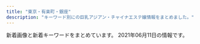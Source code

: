 ```yaml
---
title: "東京・有楽町・銀座"
description: "キーワード別にの巨乳アジアン・チャイナエステ嬢情報をまとめました。"
---
```


新着画像と新着キーワードをまとめています。
2021年06月11日の情報です。

<DmmAffiliateIns />
<KeywordTable
  shops={
    [
    {
        "img_links": [],
        "keywords": {},
        "name": "\u6975\u4e0a\u30e1\u30f3\u30ba\u30a2\u30ed\u30de\u65e5\u672c\u6a4b",
        "url": "https://aroma.tyo.cm/",
        "station": "\u8305\u5834\u753a\u99c510\u756a\u51fa\u53e3"
    },
    {
        "name": "Melody Spa -\u30e1\u30ed\u30c7\u30a3 \u30b9\u30d1-",
        "img_links": [
            "https://melodyspa.tokyo/images/st/you2.jpg",
            "https://melodyspa.tokyo/images/topimage/topimage.jpg",
            "https://melodyspa.tokyo/images/share/pagetop.png",
            "https://melodyspa.tokyo/images/st/risa.jpg",
            "https://melodyspa.tokyo/images/st/yuna1.jpg",
            "https://melodyspa.tokyo/images/st/yuna.jpg",
            "https://melodyspa.tokyo/images/st/you3.jpg",
            "https://melodyspa.tokyo/images/st/miho.jpg",
            "https://melodyspa.tokyo/images/st/rara2.jpg",
            "https://melodyspa.tokyo/images/st/mina.jpg",
            "https://melodyspa.tokyo/images/st/st_.jpg",
            "https://melodyspa.tokyo/images/st/you.jpg",
            "https://melodyspa.tokyo/images/st/mina2.jpg",
            "https://melodyspa.tokyo/images/st/ringo.jpg",
            "https://melodyspa.tokyo/images/st/yuri.jpg",
            "https://melodyspa.tokyo/images/st/yuna2.jpg"
        ],
        "station": "JR\u65b0\u65e5\u672c\u6a4b\u99c56\u756a\u51fa\u53e3",
        "keywords": {
            "86": 4,
            "F": 2,
            "C": 34
        },
        "url": "https://melodyspa.tokyo/"
    },
    {
        "keywords": {},
        "url": "http://www.kayabatyo-massage.work/",
        "img_links": [
            "http://www.kayabatyo-massage.work/images/mainvisual_01.jpg",
            "http://www.kayabatyo-massage.work/images/recruit/point_09.png",
            "http://www.kayabatyo-massage.work/images/recruit/point_03.png",
            "http://www.kayabatyo-massage.work/images/no_image.jpg",
            "http://www.kayabatyo-massage.work/staff/hinata.jpg",
            "http://www.kayabatyo-massage.work/images/recruit/nagare_03.jpg",
            "http://www.kayabatyo-massage.work/images/recruit/point_05.png",
            "http://www.kayabatyo-massage.work/images/trigger.jpg",
            "http://www.kayabatyo-massage.work/images/sw_home.png",
            "http://www.kayabatyo-massage.work/images/head_therapist.jpg",
            "http://www.kayabatyo-massage.work/images/recruit/nagare_06.png",
            "http://www.kayabatyo-massage.work/images/recruit/sp_mainvisual.jpg",
            "http://www.kayabatyo-massage.work/images/recruit/req_03.jpg",
            "http://www.kayabatyo-massage.work/images/recruit/nagare_02.jpg",
            "http://www.kayabatyo-massage.work/staff/kaoru.jpg",
            "http://www.kayabatyo-massage.work/images/icon_new.png",
            "http://www.kayabatyo-massage.work/images/icon_ranking_03.png",
            "http://www.kayabatyo-massage.work/images/recruit/nagare_01.jpg",
            "http://www.kayabatyo-massage.work/images/recruit/point_04.png",
            "http://www.kayabatyo-massage.work/images/recruit/nagare_05.png",
            "http://www.kayabatyo-massage.work/images/recruit/point_06.png",
            "http://www.kayabatyo-massage.work/images/recruit/nagare_07.png",
            "http://www.kayabatyo-massage.work/staff/nanami.jpg",
            "http://www.kayabatyo-massage.work/images/recruit/point_07.png",
            "http://www.kayabatyo-massage.work/images/head_interior.jpg",
            "http://www.kayabatyo-massage.work/images/sw_tel.png",
            "http://www.kayabatyo-massage.work/images/icon_ranking_02.png",
            "http://www.kayabatyo-massage.work/images/mainvisual_02_s.jpg",
            "http://www.kayabatyo-massage.work/images/icon_ranking_01.png",
            "http://www.kayabatyo-massage.work/images/recruit/point_08.png",
            "http://www.kayabatyo-massage.work/images/mainvisual_02.jpg",
            "http://www.kayabatyo-massage.work/images/mainvisual_01_s.jpg",
            "http://www.kayabatyo-massage.work/images/recruit/message_03.png"
        ],
        "name": "Angela",
        "station": "\u8305\u5834\u753a\u99c511\u756a\u51fa\u53e3"
    },
    {
        "name": "Sweet",
        "station": "\u8305\u5834\u753a\u99c53\u756a\u51fa\u53e3",
        "img_links": [
            "http://sweet-massage.work/img/st005.jpg",
            "http://sweet-massage.work/img/st8.jpg",
            "http://sweet-massage.work/sp/img/info.jpg",
            "http://sweet-massage.work/img/st03.jpg",
            "http://sweet-massage.work/img/st08.jpg",
            "http://sweet-massage.work/sp/img/st2.jpg",
            "http://sweet-massage.work/sp/img/st02.jpg",
            "http://sweet-massage.work/img/sta8.jpg",
            "http://sweet-massage.work/sp/img/st3.jpg",
            "http://sweet-massage.work/sp/img/time.jpg",
            "http://sweet-massage.work/sp/img/t-r.jpg",
            "http://sweet-massage.work/img/st5.jpg",
            "http://sweet-massage.work/img/st02.jpg",
            "http://sweet-massage.work/img/s3.jpg",
            "http://sweet-massage.work/sp/img/tit.jpg",
            "http://sweet-massage.work/sp/img/t-s.jpg",
            "http://sweet-massage.work/sp/img/st4.jpg",
            "http://sweet-massage.work/sp/img/botton.jpg",
            "http://sweet-massage.work/sp/img/st005.jpg",
            "http://sweet-massage.work/img/sta1.jpg",
            "http://sweet-massage.work/sp/img/st05.jpg",
            "http://sweet-massage.work/sp/img/s8.jpg",
            "http://sweet-massage.work/img/st4.jpg",
            "http://sweet-massage.work/img/s5.jpg",
            "http://sweet-massage.work/sp/img/t-a.jpg",
            "http://sweet-massage.work/img/mobile-1.png",
            "http://sweet-massage.work/img/m1.png",
            "http://sweet-massage.work/sp/img/t-o.jpg",
            "http://sweet-massage.work/img/st2.jpg",
            "http://sweet-massage.work/sp/img/tel.jpg",
            "http://sweet-massage.work/sp/img/s4.jpg",
            "http://sweet-massage.work/img/st1.jpg",
            "http://sweet-massage.work/sp/img/st1.jpg",
            "http://sweet-massage.work/sp/img/st5.jpg",
            "http://sweet-massage.work/img/s1.jpg",
            "http://sweet-massage.work/img/s2.jpg",
            "http://sweet-massage.work/img/s4.jpg",
            "http://sweet-massage.work/img/st04.jpg",
            "http://sweet-massage.work/img/sta5.jpg",
            "http://sweet-massage.work/sp/img/st08.jpg",
            "http://sweet-massage.work/sp/img/pc.jpg",
            "http://sweet-massage.work/sp/img/t-t.jpg",
            "http://sweet-massage.work/img/sta2.jpg",
            "http://sweet-massage.work/sp/img/s3.jpg",
            "http://sweet-massage.work/img/st3.jpg",
            "http://sweet-massage.work/sp/img/st04.jpg",
            "http://sweet-massage.work/sp/img/add.jpg",
            "http://sweet-massage.work/sp/img/add2.jpg",
            "http://sweet-massage.work/img/sta4.jpg",
            "http://sweet-massage.work/sp/img/st03.jpg",
            "http://sweet-massage.work/img/st01.jpg",
            "http://sweet-massage.work/sp/img/sys.jpg",
            "http://sweet-massage.work/sp/img/pic.jpg",
            "http://sweet-massage.work/img/s8.jpg",
            "http://sweet-massage.work/img/sta3.jpg",
            "http://sweet-massage.work/img/st05.jpg",
            "http://sweet-massage.work/sp/img/st01.jpg",
            "http://sweet-massage.work/img/foot-body.jpg",
            "http://sweet-massage.work/sp/img/s5.jpg",
            "http://sweet-massage.work/sp/img/st8.jpg"
        ],
        "keywords": {
            "E": 6,
            "88": 3,
            "89": 3,
            "C": 6,
            "85": 6,
            "86": 6,
            "D": 6
        },
        "url": "http://sweet-massage.work/"
    },
    {
        "keywords": {
            "88": 6,
            "85": 10,
            "D": 6,
            "86": 4,
            "C": 14
        },
        "url": "http://yurarika.work/",
        "img_links": [
            "http://yurarika.work/staff/aya2.jpg",
            "http://yurarika.work/staff/rara2.jpg",
            "http://yurarika.work/staff/mirai.jpg",
            "http://yurarika.work/staff/rara1.jpg",
            "http://yurarika.work/img/all/loader.png",
            "http://yurarika.work/staff/aya1.jpg",
            "http://yurarika.work/staff/mirai2.jpg",
            "http://yurarika.work/staff/mika.jpg",
            "http://yurarika.work/staff/mika1.jpg",
            "http://yurarika.work/staff/rara.jpg",
            "http://yurarika.work/staff/aya.jpg",
            "http://yurarika.work/staff/mika2.jpg",
            "http://yurarika.work/staff/mirai1.jpg"
        ],
        "station": "\u6c34\u5929\u5bae\u524d\u99c58\u756a\u51fa\u53e3",
        "name": "\u3086\u3089\u308a\u9999"
    },
    {
        "keywords": {
            "83": 6,
            "E": 6,
            "87": 6,
            "D": 24,
            "85": 12,
            "86": 6
        },
        "name": "Angel Love",
        "station": "\u9280\u5ea7\u99c5A5\u51fa\u53e3",
        "url": "https://angel-love.tyo.cm/",
        "img_links": [
            "https://angel-love.tyo.cm/images/s_staff.png",
            "https://angel-love.tyo.cm/images/room1.jpg",
            "https://angel-love.tyo.cm/images/mobile.jpg",
            "https://angel-love.tyo.cm/images/s_news.jpg",
            "https://angel-love.tyo.cm/images/info.jpg",
            "https://angel-love.tyo.cm/images/s3.jpg",
            "https://angel-love.tyo.cm/photos/sites/27/2021/06/2021060206415165.jpg",
            "https://angel-love.tyo.cm/photos/sites/27/2021/06/2021060206414854.jpg",
            "https://angel-love.tyo.cm/images/room3.jpg",
            "https://angel-love.tyo.cm/images/s1.jpg",
            "https://angel-love.tyo.cm/images/top.jpg",
            "https://angel-love.tyo.cm/photos/sites/27/2021/06/2021060206414997.jpg",
            "https://angel-love.tyo.cm/images/news_bj1.jpg",
            "https://angel-love.tyo.cm/images/room4.jpg",
            "https://angel-love.tyo.cm/photos/sites/27/2021/06/2021060206415056.jpg",
            "https://angel-love.tyo.cm/images/news_bj3.jpg",
            "https://angel-love.tyo.cm/photos/sites/27/2021/06/2021060206414922.jpg",
            "https://angel-love.tyo.cm/images/room2.jpg"
        ]
    },
    {
        "url": "http://yume-sato.blue/",
        "img_links": [
            "http://yume-sato.blue/uploads//sites/18/2020/09/g4-150x150.jpg",
            "http://yume-sato.blue/uploads//sites/18/2020/09/g2-150x150.jpg",
            "http://yume-sato.blue/uploads//sites/18/2021/05/g3.jpg",
            "http://yume-sato.blue/uploads//sites/18/2020/09/g2.jpg",
            "http://yume-sato.blue/uploads//sites/18/2020/09/pick.jpg",
            "http://yume-sato.blue/uploads//sites/18/2020/12/gg-150x150.jpg",
            "http://yume-sato.blue/uploads//sites/18/2020/09/news.jpg",
            "http://yume-sato.blue/uploads//sites/18/2021/04/1.jpg",
            "http://yume-sato.blue/uploads//sites/18/2020/09/top.jpg",
            "http://yume-sato.blue/uploads//sites/18/2020/09/g1-150x150.jpg",
            "http://yume-sato.blue/uploads//sites/18/2020/09/g6-150x150.jpg",
            "http://yume-sato.blue/uploads//sites/18/2020/09/g1.jpg",
            "http://yume-sato.blue/uploads//sites/18/2020/09/g5.jpg",
            "http://yume-sato.blue/uploads//sites/18/2021/04/1-225x300.jpg",
            "http://yume-sato.blue/uploads//sites/18/2020/12/gg.jpg",
            "http://yume-sato.blue/uploads//sites/18/2020/09/s_staff.png",
            "http://yume-sato.blue/uploads//sites/18/2021/06/g3-150x150.jpg",
            "http://yume-sato.blue/uploads//sites/18/2020/09/g6.jpg",
            "http://yume-sato.blue/uploads//sites/18/2020/10/g2.jpg",
            "http://yume-sato.blue/uploads//sites/18/2020/09/mobile-1.jpg",
            "http://yume-sato.blue/uploads//sites/18/2020/09/top1-1.jpg",
            "http://yume-sato.blue/uploads//sites/18/2020/09/g5-150x150.jpg",
            "http://yume-sato.blue/uploads//sites/18/2020/09/g4.jpg",
            "http://yume-sato.blue/uploads//sites/18/2021/05/g3-150x150.jpg",
            "http://yume-sato.blue/uploads//sites/18/2021/06/g3.jpg"
        ],
        "keywords": {},
        "station": "\u4eba\u5f62\u753a\u99c5A6",
        "name": "\u5922\u306e\u90f7"
    },
    {
        "url": "http://sakura.relaxnabi.com/",
        "station": "\u8305\u5834\u753a\u99c51\u756a\u51fa\u53e3",
        "keywords": {
            "89": 4,
            "D": 5,
            "C": 3,
            "87": 2
        },
        "name": "\u685c\uff5e\u3055\u304f\u3089\uff5e",
        "img_links": [
            "http://sakura.relaxnabi.com/css/topleft02.png",
            "http://sakura.relaxnabi.com/css/topright02.jpg",
            "http://sakura.relaxnabi.com/css/nav/nav-003.png",
            "http://sakura.relaxnabi.com/css/staff/staff002.jpg",
            "http://sakura.relaxnabi.com/css/staff/staff004.jpg",
            "http://sakura.relaxnabi.com/css/cam00001.png",
            "http://sakura.relaxnabi.com/css/staff/staff001.jpg",
            "http://sakura.relaxnabi.com/css/nav/nav-002.png",
            "http://sakura.relaxnabi.com/css/nav/nav-006.png",
            "http://sakura.relaxnabi.com/css/nav/nav-005.png",
            "http://sakura.relaxnabi.com/css/staff/staff003.jpg",
            "http://sakura.relaxnabi.com/css/staff/staff005.jpg",
            "http://sakura.relaxnabi.com/css/nav/nav-004.png",
            "http://sakura.relaxnabi.com/css/tel03.png",
            "http://sakura.relaxnabi.com/css/topleft01.png",
            "http://sakura.relaxnabi.com/css/nav/nav-001.png",
            "http://sakura.relaxnabi.com/css/staff/staff18.jpg"
        ]
    },
    {
        "keywords": {},
        "url": "http://s-este.net/",
        "name": "\u30e9\u30d5\u30a3\u30fc\u30eb",
        "img_links": [],
        "station": "\u65b0\u65e5\u672c\u6a4b\u99c55\u756a\u51fa\u53e3"
    },
    {
        "keywords": {
            "C": 1,
            "87": 7,
            "88": 1,
            "85": 2,
            "90": 1,
            "D": 8,
            "E": 1
        },
        "img_links": [
            "http://www.comodo.relaxjp.info/files/002-03.jpg",
            "http://www.comodo.relaxjp.info/files/011-03.jpg",
            "http://www.comodo.relaxjp.info/files/002.jpg",
            "http://www.comodo.relaxjp.info/files/003.jpg",
            "http://www.comodo.relaxjp.info/images/bj1.jpg",
            "http://www.comodo.relaxjp.info/files/002-02.jpg",
            "http://www.comodo.relaxjp.info/images/s_link.jpg",
            "http://www.comodo.relaxjp.info/images/s_info.jpg",
            "http://www.comodo.relaxjp.info/files/010.jpg",
            "http://www.comodo.relaxjp.info/files/012.jpg",
            "http://www.comodo.relaxjp.info/files/001-03.jpg",
            "http://www.comodo.relaxjp.info/images/hua.jpg",
            "http://www.comodo.relaxjp.info/files/007-02.jpg",
            "http://www.comodo.relaxjp.info/files/010-03.jpg",
            "http://www.comodo.relaxjp.info/files/015.jpg",
            "http://www.comodo.relaxjp.info/files/013-03.jpg",
            "http://www.comodo.relaxjp.info/files/007.jpg",
            "http://www.comodo.relaxjp.info/files/011.jpg",
            "http://www.comodo.relaxjp.info/files/005-03.jpg",
            "http://www.comodo.relaxjp.info/files/003-03.jpg",
            "http://www.comodo.relaxjp.info/files/014-02.jpg",
            "http://www.comodo.relaxjp.info/files/011-02.jpg",
            "http://www.comodo.relaxjp.info/files/012-03.jpg",
            "http://www.comodo.relaxjp.info/files/013.jpg",
            "http://www.comodo.relaxjp.info/files/003-02.jpg",
            "http://www.comodo.relaxjp.info/images/bj3.jpg",
            "http://www.comodo.relaxjp.info/files/007-03.jpg",
            "http://www.comodo.relaxjp.info/files/005.jpg",
            "http://www.comodo.relaxjp.info/files/014.jpg",
            "http://www.comodo.relaxjp.info/images/s_news.jpg",
            "http://www.comodo.relaxjp.info/images/s_staff.jpg",
            "http://www.comodo.relaxjp.info/files/015-02.jpg",
            "http://www.comodo.relaxjp.info/images/top.png",
            "http://www.comodo.relaxjp.info/files/012-02.jpg",
            "http://www.comodo.relaxjp.info/files/005-02.jpg",
            "http://www.comodo.relaxjp.info/files/014-03.jpg",
            "http://www.comodo.relaxjp.info/files/013-02.jpg",
            "http://www.comodo.relaxjp.info/files/001.jpg",
            "http://www.comodo.relaxjp.info/files/001-02.jpg",
            "http://www.comodo.relaxjp.info/files/010-02.jpg",
            "http://www.comodo.relaxjp.info/files/015-03.jpg"
        ],
        "url": "http://www.comodo.relaxjp.info/",
        "station": "\u99ac\u55b0\u6a2a\u5c71\u99c5A2\u51fa\u53e3",
        "name": "COMODO -\u30b3\u30e2\u30c9-"
    },
    {
        "url": "https://est-tiara.info/",
        "station": "\u6771\u9280\u5ea7\u99c5A7\u51fa\u53e3",
        "keywords": {
            "89": 1,
            "E": 1,
            "D": 4,
            "C": 1,
            "87": 1
        },
        "img_links": [
            "https://est-tiara.info/images/gallery/r8.jpg",
            "https://est-tiara.info/staffPhoto/b20210304095623.jpg",
            "https://est-tiara.info/staffPhoto/s20210304100038.jpg",
            "https://est-tiara.info/images/gallery/r6.jpg",
            "https://est-tiara.info/staffPhoto/s20210304095845.jpg",
            "https://est-tiara.info/images/gallery/r7.jpg",
            "https://est-tiara.info/images/gallery/r3.jpg",
            "https://est-tiara.info/staffPhoto/s20210304095739.jpg",
            "https://est-tiara.info/staffPhoto/s20210304100121.jpg",
            "https://est-tiara.info/staffPhoto/b20210304100121.jpg",
            "https://est-tiara.info/staffPhoto/b20201016083614.jpg",
            "https://est-tiara.info/staffPhoto/b20201016083828.jpg",
            "https://est-tiara.info/images/returnBtn.png",
            "https://est-tiara.info/images/gallery/r5.jpg",
            "https://est-tiara.info/staffPhoto/b20210304100038.jpg",
            "https://est-tiara.info/images/gallery/r2.jpg",
            "https://est-tiara.info/images/gallery/r1.jpg",
            "https://est-tiara.info/images/gallery/r4.jpg",
            "https://est-tiara.info/staffPhoto/s20201016083614.jpg",
            "https://est-tiara.info/images/mobile.png",
            "https://est-tiara.info/staffPhoto/b20210304095739.jpg",
            "https://est-tiara.info/js/sliderLine/slide_prev.png",
            "https://est-tiara.info/js/sliderLine/slide_next.png",
            "https://est-tiara.info/staffPhoto/b20210304095845.jpg",
            "https://est-tiara.info/staffPhoto/s20210304095623.jpg",
            "https://est-tiara.info/staffPhoto/s20201016083828.jpg",
            "https://est-tiara.info/uploadfiles/Image/campaignEstTiaraInfo.jpg"
        ],
        "name": "Tiara-\u30c6\u30a4\u30a2\u30e9-"
    },
    {
        "keywords": {
            "88": 21,
            "D": 30,
            "85": 6,
            "87": 12,
            "C": 12,
            "G": 6,
            "\u80f8": 2,
            "84": 3,
            "E": 13,
            "81": 3,
            "82": 3,
            "F": 6,
            "86": 6,
            "\u30bb\u30af\u30b7\u30fc": 1,
            "89": 21
        },
        "name": "\u30eb\u30ca\u30b7\u30e3\u30a4\u30f3",
        "img_links": [
            "http://luna-shine.info/uploads/lunashine/2017/04/22221.jpg",
            "http://luna-shine.info/uploads/lunashine/2019/04/e5beaee4bfa1e59bbee78987_201903161627475.jpg",
            "http://luna-shine.info/uploads/lunashine/2014/05/naomi1-276x3583.jpg",
            "http://luna-shine.info/uploads/lunashine/2015/01/0.jpg",
            "http://luna-shine.info/uploads/lunashine/2013/01/img_0370_e589afe69cac-276x368.jpg",
            "http://luna-shine.info/uploads/lunashine/2013/01/img_0427_e589afe69cac-276x368.jpg",
            "http://luna-shine.info/uploads/lunashine/2013/01/room-7.jpg",
            "http://luna-shine.info/uploads/lunashine/2012/12/topview4.jpg",
            "http://luna-shine.info/uploads/lunashine/2013/10/e38182e38286e381bf3_e589afe69cac.jpg",
            "http://luna-shine.info/uploads/lunashine/2015/03/171f728230a16701d87b9e61ba70edf8.png",
            "http://luna-shine.info/uploads/lunashine/2012/12/topview0.jpg",
            "http://luna-shine.info/uploads/lunashine/2012/12/topview3.jpg",
            "http://luna-shine.info/uploads/lunashine/2013/11/e381afe3828be3818b-1000x1333.jpg",
            "http://luna-shine.info/uploads/lunashine/2018/05/2.jpg",
            "http://luna-shine.info/uploads/lunashine/2013/01/room-1.jpg",
            "http://luna-shine.info/uploads/lunashine/2014/04/image_e589afe69cac.png",
            "http://luna-shine.info/uploads/lunashine/2013/10/e381bfe38286e3818d-5_e589afe69cac.jpg",
            "http://luna-shine.info/uploads/lunashine/images/picup.png",
            "http://luna-shine.info/uploads/lunashine/2015/04/1111_e589afe69cac.jpg",
            "http://luna-shine.info/uploads/lunashine/2013/10/e381bfe382841_e589afe69cac.jpg",
            "http://luna-shine.info/uploads/lunashine/2019/07/qqe59bbee78987201504181707251.jpg",
            "http://luna-shine.info/uploads/lunashine/2017/03/saki1.jpg",
            "http://luna-shine.info/uploads/lunashine/2016/11/31.jpg",
            "http://luna-shine.info/uploads/lunashine/2019/04/bottom.jpg",
            "http://luna-shine.info/uploads/lunashine/2015/03/8dbe4d07b4f1258c30f14b30e60c1466.png",
            "http://luna-shine.info/uploads/lunashine/2012/12/mailmaka.jpg",
            "http://luna-shine.info/uploads/lunashine/2013/10/e381bfe3818d2_e589afe69cac.jpg",
            "http://luna-shine.info/uploads/lunashine/2019/05/e5beaee4bfa1e59bbee78987_20190517131309.jpg",
            "http://luna-shine.info/uploads/lunashine/2013/05/p1020464_e589afe69cac.jpg",
            "http://luna-shine.info/uploads/lunashine/2013/01/room-6.jpg",
            "http://luna-shine.info/uploads/lunashine/images/new_tit.jpg",
            "http://luna-shine.info/uploads/lunashine/2019/12/e5beaee4bfa1e59bbee78987_20191207154634.jpg",
            "http://luna-shine.info/uploads/lunashine/2013/01/qiu-1.jpg",
            "http://luna-shine.info/uploads/lunashine/images/no-photo.jpg",
            "http://luna-shine.info/uploads/lunashine/2017/03/saki.jpg",
            "http://luna-shine.info/uploads/lunashine/2013/01/room-11.jpg",
            "http://luna-shine.info/uploads/lunashine/2014/05/22.jpg",
            "http://luna-shine.info/uploads/lunashine/2014/05/naomi1-276x3584.jpg",
            "http://luna-shine.info/uploads/lunashine/2019/12/e5beaee4bfa1e59bbee78987_201912071546181.jpg",
            "http://luna-shine.info/uploads/lunashine/2019/04/tel.jpg",
            "http://luna-shine.info/uploads/lunashine/2019/04/e5beaee4bfa1e59bbee78987_201903161627478.jpg",
            "http://luna-shine.info/uploads/lunashine/2013/01/room-8.jpg",
            "http://luna-shine.info/uploads/lunashine/2014/06/image-15.jpeg",
            "http://luna-shine.info/uploads/lunashine/2012/12/mobile.jpg",
            "http://luna-shine.info/uploads/lunashine/2013/10/4_e589afe69cac.jpg",
            "http://luna-shine.info/uploads/lunashine/2019/04/e5beaee4bfa1e59bbee78987_2019031616274791.jpg",
            "http://luna-shine.info/uploads/lunashine/2019/03/e5beaee4bfa1e59bbee78987_201903141535171.jpg",
            "http://luna-shine.info/uploads/lunashine/2013/01/room-3.jpg",
            "http://luna-shine.info/uploads/lunashine/2019/05/e5beaee4bfa1e59bbee78987_201905171313091.jpg",
            "http://luna-shine.info/uploads/lunashine/2015/09/1-12041z120344c1_e589afe69cac_e589afe69cac.jpg",
            "http://luna-shine.info/uploads/lunashine/2013/01/room-9.jpg",
            "http://luna-shine.info/uploads/lunashine/2019/01/e5beaee4bfa1e59bbee78987_20190124144601.jpg",
            "http://luna-shine.info/uploads/lunashine/images/rq03.jpg",
            "http://luna-shine.info/uploads/lunashine/2015/06/image1-266x4001.jpg",
            "http://luna-shine.info/uploads/lunashine/2020/01/e5beaee4bfa1e59bbee78987_20190517131309.jpg",
            "http://luna-shine.info/uploads/lunashine/2013/01/room-2.jpg",
            "http://luna-shine.info/uploads/lunashine/2016/12/img_4240.jpg",
            "http://luna-shine.info/uploads/lunashine/2015/01/2_e589afe69cac.jpg",
            "http://luna-shine.info/uploads/lunashine/2015/03/11111.jpg",
            "http://luna-shine.info/uploads/lunashine/2012/12/topview1.jpg",
            "http://luna-shine.info/uploads/lunashine/2015/12/qqe59bbee7898720151214133747.jpg",
            "http://luna-shine.info/uploads/lunashine/2015/04/1111_e589afe69cac1.jpg",
            "http://luna-shine.info/uploads/lunashine/2013/11/e381afe3828be3818befbc92-1000x1333.jpg",
            "http://luna-shine.info/uploads/lunashine/2019/03/e5beaee4bfa1e59bbee78987_201903161627476.jpg",
            "http://luna-shine.info/uploads/lunashine/2013/01/room-10.jpg",
            "http://luna-shine.info/uploads/lunashine/2015/01/11.jpg",
            "http://luna-shine.info/uploads/lunashine/2014/06/9c1b42356edc1bb51d040e0a1783fa97.png",
            "http://luna-shine.info/uploads/lunashine/images/rq01.jpg",
            "http://luna-shine.info/uploads/lunashine/2014/06/image-14.jpeg",
            "http://luna-shine.info/uploads/lunashine/images/new_d.jpg",
            "http://luna-shine.info/uploads/lunashine/2013/03/img_0522_e589afe69cac-1000x1333.jpg",
            "http://luna-shine.info/uploads/lunashine/2013/01/room-5.jpg",
            "http://luna-shine.info/uploads/lunashine/2019/04/flash1.jpg"
        ],
        "station": "\u5c0f\u4f1d\u99ac\u753a\u99c53\u756a\u51fa\u53e3",
        "url": "http://luna-shine.info/"
    },
    {
        "url": "http://www.hitomebore.esjp.info/",
        "img_links": [
            "http://www.hitomebore.esjp.info/files/008.jpg",
            "http://www.hitomebore.esjp.info/images/m1.jpg",
            "http://www.hitomebore.esjp.info/files/009.jpg",
            "http://www.hitomebore.esjp.info/files/014.jpg",
            "http://www.hitomebore.esjp.info/files/007.jpg",
            "http://www.hitomebore.esjp.info/files/015.jpg",
            "http://www.hitomebore.esjp.info/images/btn2.png",
            "http://www.hitomebore.esjp.info/images/m4.jpg",
            "http://www.hitomebore.esjp.info/images/m3.jpg",
            "http://www.hitomebore.esjp.info/images/mainImg2.jpg",
            "http://www.hitomebore.esjp.info/files/010.jpg",
            "http://www.hitomebore.esjp.info/files/002.jpg",
            "http://www.hitomebore.esjp.info/files/011.jpg",
            "http://www.hitomebore.esjp.info/files/012.jpg",
            "http://www.hitomebore.esjp.info/images/mainImg_sub.jpg",
            "http://www.hitomebore.esjp.info/files/016.jpg",
            "http://www.hitomebore.esjp.info/files/013.jpg",
            "http://www.hitomebore.esjp.info/images/m2.jpg"
        ],
        "keywords": {
            "87": 6,
            "86": 18,
            "D": 27,
            "85": 6,
            "88": 3,
            "C": 6
        },
        "station": "\u65b0\u5bcc\u753a\u99c53\u756a\u51fa\u53e3",
        "name": "\u3072\u3068\u3081\u307c\u308c"
    },
    {
        "keywords": {
            "\u30bb\u30af\u30b7\u30fc": 3,
            "88": 1
        },
        "station": "\u4eba\u5f62\u753a\u99c5A1\u51fa\u53e3",
        "img_links": [
            "https://ningyocho-esthe.work/images/dream/nvpuai2.jpeg",
            "https://ningyocho-esthe.work/images/dream/staff/imgapp_1.jpg",
            "https://ningyocho-esthe.work/images/dream/common/gallery_01.png",
            "https://ningyocho-esthe.work/images/dream/common/gallery_07.png",
            "https://ningyocho-esthe.work/images/dream/common/gallery_04.png",
            "https://ningyocho-esthe.work/images/dream/common/side_bnr_01.png",
            "https://ningyocho-esthe.work/images/dream/common/header_info.png",
            "https://ningyocho-esthe.work/images/dream/home/image_02.png",
            "https://ningyocho-esthe.work/images/dream/staff/imgapp_3.jpg",
            "https://ningyocho-esthe.work/images/dream/common/gallery_10.png",
            "https://ningyocho-esthe.work/images/dream/common/gallery_09.png",
            "https://ningyocho-esthe.work/images/dream/staff/imgapp6.jpg",
            "https://ningyocho-esthe.work/images/dream/common/gallery_05.png",
            "https://ningyocho-esthe.work/images/dream/staff/13.jpg",
            "https://ningyocho-esthe.work/images/dream/common/gallery_08.png",
            "https://ningyocho-esthe.work/images/dream/common/credit_01.png",
            "https://ningyocho-esthe.work/images/dream/staff/\u30ca\u30ca.jpg",
            "https://ningyocho-esthe.work/images/dream/staff/ni.jpeg",
            "https://ningyocho-esthe.work/images/dream/common/header_phone_pc.png",
            "https://ningyocho-esthe.work/images/dream/staff/3.jpg",
            "https://ningyocho-esthe.work/images/dream/common/credit_03.png",
            "https://ningyocho-esthe.work/images/dream/common/gallery_02.png",
            "https://ningyocho-esthe.work/images/dream/home/image_03.png",
            "https://ningyocho-esthe.work/images/dream/staff/\u5929\u4f7f\u591c\u6708.jpeg",
            "https://ningyocho-esthe.work/images/dream/common/gallery_06.png",
            "https://ningyocho-esthe.work/images/dream/staff/\u3042\u307f.jpg",
            "https://ningyocho-esthe.work/images/dream/staff/1.jpg",
            "https://ningyocho-esthe.work/images/dream/common/credit_02.png",
            "https://ningyocho-esthe.work/images/dream/staff/2.jpg",
            "https://ningyocho-esthe.work/images/dream/home/teaser.png",
            "https://ningyocho-esthe.work/images/dream/home/image_01.png",
            "https://ningyocho-esthe.work/images/dream/common/side_bnr_02.png",
            "https://ningyocho-esthe.work/images/dream/common/gallery_03.png"
        ],
        "name": "Dream",
        "url": "https://ningyocho-esthe.work/"
    },
    {
        "img_links": [
            "https://kayabacho-mensesthe.com/staff/yuki-s.jpg",
            "https://kayabacho-mensesthe.com/room/room-l1.jpg",
            "https://kayabacho-mensesthe.com/wp/wp-content/uploads/2019/12/misaki.jpg",
            "https://kayabacho-mensesthe.com/staff/mitsuki-s1.jpg",
            "https://kayabacho-mensesthe.com/icon/twitter.png",
            "https://kayabacho-mensesthe.com/link/mens-esthe.png",
            "https://kayabacho-mensesthe.com/images/footer-r.png",
            "https://kayabacho-mensesthe.com/staff/misaki-s1.jpg",
            "https://kayabacho-mensesthe.com/wp/wp-content/uploads/2020/03/IMG_1740-225x300.jpg",
            "https://kayabacho-mensesthe.com/icon/line.png",
            "https://kayabacho-mensesthe.com/staff/rin-s1.jpg",
            "https://kayabacho-mensesthe.com/images/main1.jpg",
            "https://kayabacho-mensesthe.com/room/room-l7.jpg",
            "https://kayabacho-mensesthe.com/images/main3.jpg",
            "https://kayabacho-mensesthe.com/images/main4.jpg",
            "https://kayabacho-mensesthe.com/icon/yelp.png",
            "https://kayabacho-mensesthe.com/images/clear.png",
            "https://kayabacho-mensesthe.com/room/room-l2.jpg",
            "https://kayabacho-mensesthe.com/images/top1.jpg",
            "https://kayabacho-mensesthe.com/wp/wp-content/uploads/2019/12/IMG_8988.jpg",
            "https://kayabacho-mensesthe.com/wp/wp-content/uploads/2021/05/yuki-s-150x150.jpg",
            "https://kayabacho-mensesthe.com/wp/wp-content/uploads/2019/12/mitsuki.jpg",
            "https://kayabacho-mensesthe.com/images/flower.png",
            "https://kayabacho-mensesthe.com/icon/facebook.png",
            "https://kayabacho-mensesthe.com/room/room-l6.jpg",
            "https://kayabacho-mensesthe.com/room/room-l8.jpg",
            "https://kayabacho-mensesthe.com/wp/wp-content/uploads/2021/05/yuki-l.jpg",
            "https://kayabacho-mensesthe.com/wp/wp-content/uploads/2020/10/aki-s1-150x150.jpg",
            "https://kayabacho-mensesthe.com/wp/wp-content/uploads/2020/08/ayaka-1-200x300.jpg",
            "https://kayabacho-mensesthe.com/wp/wp-content/uploads/2019/12/emi.jpg",
            "https://kayabacho-mensesthe.com/staff/nao-s1.jpg",
            "https://kayabacho-mensesthe.com/wp/wp-content/uploads/2020/11/urara3.jpg",
            "https://kayabacho-mensesthe.com/staff/urara-s1.jpg",
            "https://kayabacho-mensesthe.com/images/top2.jpg",
            "https://kayabacho-mensesthe.com/staff/ayaka-s1.jpg",
            "https://kayabacho-mensesthe.com/wp/wp-content/uploads/2019/09/koko-1.jpg",
            "https://kayabacho-mensesthe.com/wp/wp-content/uploads/2020/02/miyu.jpg",
            "https://kayabacho-mensesthe.com/images/mensesthe.jpg",
            "https://kayabacho-mensesthe.com/wp/wp-content/uploads/2021/01/yuna.jpg",
            "https://kayabacho-mensesthe.com/room/room-l5.jpg",
            "https://kayabacho-mensesthe.com/staff/yuna-s1.jpg",
            "https://kayabacho-mensesthe.com/staff/emi-s1.jpg",
            "https://kayabacho-mensesthe.com/staff/miyu-s1.jpg",
            "https://kayabacho-mensesthe.com/wp/wp-content/uploads/2020/08/ayaka-1.jpg",
            "https://kayabacho-mensesthe.com/images/main2.jpg",
            "https://kayabacho-mensesthe.com/images/top3.jpg",
            "https://kayabacho-mensesthe.com/wp/wp-content/uploads/2019/11/mitsuki-e1574244365134.jpg",
            "https://kayabacho-mensesthe.com/images/footer-l.png",
            "https://kayabacho-mensesthe.com/room/room-l4.jpg",
            "https://kayabacho-mensesthe.com/room/room-l3.jpg"
        ],
        "url": "https://kayabacho-mensesthe.com/",
        "keywords": {
            "C": 12,
            "D": 12,
            "E": 5
        },
        "name": "Spa Ananda",
        "station": "\u8305\u5834\u753a\u99c52\u756a\u51fa\u53e3"
    },
    {
        "name": "Lotus\uff5e\u30ed\u30fc\u30bf\u30b9\uff5e",
        "img_links": [
            "http://missyou-esthe.com/img/tt1.jpg",
            "http://missyou-esthe.com/img/cg02.jpg",
            "http://missyou-esthe.com/img/tt13.jpg",
            "http://missyou-esthe.com/img/tt18.jpg",
            "http://missyou-esthe.com/img/f1.jpg",
            "http://missyou-esthe.com/img/tt14.jpg",
            "http://missyou-esthe.com/img/tt17.jpg",
            "http://missyou-esthe.com/img/tt15.jpg",
            "http://missyou-esthe.com/img/tt19.jpg",
            "http://missyou-esthe.com/img/eve.jpg",
            "http://missyou-esthe.com/img/tt2.jpg",
            "http://missyou-esthe.com/img/no.png",
            "http://missyou-esthe.com/img/cg13.jpg",
            "http://missyou-esthe.com/img/tt12.jpg",
            "http://missyou-esthe.com/img/cg09.jpg",
            "http://missyou-esthe.com/img/mr1.jpg",
            "http://missyou-esthe.com/img/f.jpg",
            "http://missyou-esthe.com/img/cg07.jpg",
            "http://missyou-esthe.com/img/lin.jpg",
            "http://missyou-esthe.com/img/tt4.jpg",
            "http://missyou-esthe.com/img/t3.jpg",
            "http://missyou-esthe.com/img/t1.jpg",
            "http://missyou-esthe.com/img/cg05.jpg",
            "http://missyou-esthe.com/img/cg03.jpg",
            "http://missyou-esthe.com/img/tt16.jpg",
            "http://missyou-esthe.com/img/tt11.jpg",
            "http://missyou-esthe.com/img/cg01.jpg",
            "http://missyou-esthe.com/img/cg08.jpg",
            "http://missyou-esthe.com/img/cg11.jpg",
            "http://missyou-esthe.com/img/cg10.jpg",
            "http://missyou-esthe.com/img/cg091.jpg",
            "http://missyou-esthe.com/img/tt20.jpg",
            "http://missyou-esthe.com/img/tt21.jpg",
            "http://missyou-esthe.com/img/cg14.jpg",
            "http://missyou-esthe.com/img/cg04.jpg",
            "http://missyou-esthe.com/img/cg06.jpg",
            "http://missyou-esthe.com/img/t2.jpg"
        ],
        "station": "\u65b0\u5bcc\u753a\u99c53\u756a\u51fa\u53e3",
        "url": "http://missyou-esthe.com/",
        "keywords": {
            "85": 2,
            "86": 16,
            "87": 4
        }
    },
    {
        "name": "\u7d05\u8449",
        "station": "\u516b\u4e01\u5800\u99c5A5\u53e3",
        "url": "http://arm-heal.com/",
        "keywords": {
            "C": 9
        },
        "img_links": [
            "http://arm-heal.com/staff/miki/01.jpg",
            "http://arm-heal.com/pic/topimg2.png",
            "http://arm-heal.com/img/att.png",
            "http://arm-heal.com/pic/topimg1.png",
            "http://arm-heal.com/staff/mimi/01.jpg",
            "http://arm-heal.com/img/corona.png",
            "http://arm-heal.com/staff/yuki/01.jpg",
            "http://arm-heal.com/pic/topimg3.png",
            "http://arm-heal.com/img/ttl_staff.jpg",
            "http://arm-heal.com/staff/miya/01.jpg",
            "http://arm-heal.com/staff/ai/01.jpg",
            "http://arm-heal.com/img/ttl_mobile.png",
            "http://arm-heal.com/pic/topimg5.png",
            "http://arm-heal.com/pic/head.jpg",
            "http://arm-heal.com/i/files/homeimg.jpg",
            "http://arm-heal.com/img/ttl_rec.png",
            "http://arm-heal.com/staff/yuuyuu/01.jpg",
            "http://arm-heal.com/staff/aya/01.jpg",
            "http://arm-heal.com/pic/topimg4.png"
        ]
    },
    {
        "img_links": [
            "http://cocosia-massage.work/sp/img/p-3.jpg",
            "http://cocosia-massage.work/img/sta2.jpg",
            "http://cocosia-massage.work/sp/img/botton.jpg",
            "http://cocosia-massage.work/sp/img/sys.jpg",
            "http://cocosia-massage.work/img/st5.jpg",
            "http://cocosia-massage.work/img/head2.jpg",
            "http://cocosia-massage.work/img/sta4.jpg",
            "http://cocosia-massage.work/img/st3.jpg",
            "http://cocosia-massage.work/sp/img/cam4.jpg",
            "http://cocosia-massage.work/img/sta5.jpg",
            "http://cocosia-massage.work/img/r9.jpg",
            "http://cocosia-massage.work/img/nos.jpg",
            "http://cocosia-massage.work/img/cncp.jpg",
            "http://cocosia-massage.work/sp/img/t-t.jpg",
            "http://cocosia-massage.work/sp/img/qr.jpg",
            "http://cocosia-massage.work/sp/img/p-5.jpg",
            "http://cocosia-massage.work/sp/img/cam1.jpg",
            "http://cocosia-massage.work/img/news.jpg",
            "http://cocosia-massage.work/img/conc.jpg",
            "http://cocosia-massage.work/sp/img/p-4.jpg",
            "http://cocosia-massage.work/sp/img/st6.jpg",
            "http://cocosia-massage.work/img/xmas.png",
            "http://cocosia-massage.work/sp/img/cam3.jpg",
            "http://cocosia-massage.work/sp/img/st3.jpg",
            "http://cocosia-massage.work/sp/img/pc.jpg",
            "http://cocosia-massage.work/sp/img/t-r.jpg",
            "http://cocosia-massage.work/sp/img/p-6.jpg",
            "http://cocosia-massage.work/img/sta1.jpg",
            "http://cocosia-massage.work/sp/img/st5.jpg",
            "http://cocosia-massage.work/sp/img/t-s.jpg",
            "http://cocosia-massage.work/img/newf.jpg",
            "http://cocosia-massage.work/img/sta6.jpg",
            "http://cocosia-massage.work/img/st6.jpg",
            "http://cocosia-massage.work/sp/img/t-t2.jpg",
            "http://cocosia-massage.work/img/acc.jpg",
            "http://cocosia-massage.work/sp/img/acc.jpg",
            "http://cocosia-massage.work/sp/img/st4.jpg",
            "http://cocosia-massage.work/sp/img/st1.jpg",
            "http://cocosia-massage.work/img/st2.jpg",
            "http://cocosia-massage.work/img/fla-1.jpg",
            "http://cocosia-massage.work/sp/img/st2.jpg",
            "http://cocosia-massage.work/sp/img/info.jpg",
            "http://cocosia-massage.work/img/fla-2.jpg",
            "http://cocosia-massage.work/sp/img/rec.jpg",
            "http://cocosia-massage.work/img/st4.jpg",
            "http://cocosia-massage.work/img/sta3.jpg",
            "http://cocosia-massage.work/sp/img/cam2.jpg",
            "http://cocosia-massage.work/img/st1.jpg"
        ],
        "name": "COCOSIA",
        "keywords": {
            "85": 16,
            "E": 2,
            "87": 2,
            "C": 22,
            "F": 5,
            "88": 5,
            "D": 8
        },
        "url": "http://cocosia-massage.work/",
        "station": "\u4eba\u5f62\u753a\u99c5A1\u51fa\u53e3"
    },
    {
        "url": "http://e-berry.work/index.html",
        "img_links": [
            "http://e-berry.work/staff/moka.jpg",
            "http://e-berry.work/img/natumi1.jpg",
            "http://e-berry.work/sp/staff/yoko.jpg",
            "http://e-berry.work/images/sm.jpg",
            "http://e-berry.work/sp/images/concept.jpg",
            "http://e-berry.work/img/moka1.jpg",
            "http://e-berry.work/images/concept.jpg",
            "http://e-berry.work/staff/ai.jpg",
            "http://e-berry.work/sp/images/footer.jpg",
            "http://e-berry.work/images/9.jpg",
            "http://e-berry.work/sp/images/news.png",
            "http://e-berry.work/sp/images/rec2.png",
            "http://e-berry.work/sp/img/moka1.jpg",
            "http://e-berry.work/img/hikari1.jpg",
            "http://e-berry.work/sp/images/newsb.png",
            "http://e-berry.work/images/interior_t.jpg",
            "http://e-berry.work/sp/images/head.jpg",
            "http://e-berry.work/images/sys2.jpg",
            "http://e-berry.work/img/rina1.jpg",
            "http://e-berry.work/img/nene1.jpg",
            "http://e-berry.work/images/sys3.jpg",
            "http://e-berry.work/staff/hikari.jpg",
            "http://e-berry.work/images/staff_t.jpg",
            "http://e-berry.work/sp/img/natumi1.jpg",
            "http://e-berry.work/staff/haruka.jpg",
            "http://e-berry.work/sp/img/rina1.jpg",
            "http://e-berry.work/sp/staff/nene.jpg",
            "http://e-berry.work/images/int2.jpg",
            "http://e-berry.work/sp/images/b1.jpg",
            "http://e-berry.work/sp/staff/aya.jpg",
            "http://e-berry.work/images/news_t.jpg",
            "http://e-berry.work/img/ayumi1.jpg",
            "http://e-berry.work/sp/images/sys3.png",
            "http://e-berry.work/images/int1.jpg",
            "http://e-berry.work/sp/images/interior_t.png",
            "http://e-berry.work/sp/img/ayumi1.jpg",
            "http://e-berry.work/staff/ayumi.jpg",
            "http://e-berry.work/sp/images/ac1.jpg",
            "http://e-berry.work/sp/images/newface.png",
            "http://e-berry.work/staff/yoko.jpg",
            "http://e-berry.work/images/b2.jpg",
            "http://e-berry.work/sp/images/tel.png",
            "http://e-berry.work/sp/staff/hikari.jpg",
            "http://e-berry.work/sp/images/int2.png",
            "http://e-berry.work/images/newsb.png",
            "http://e-berry.work/images/rec2.jpg",
            "http://e-berry.work/images/head.jpg",
            "http://e-berry.work/img/haruka1.jpg",
            "http://e-berry.work/sp/img/aya1.jpg",
            "http://e-berry.work/img/yoko1.jpg",
            "http://e-berry.work/images/sys1.jpg",
            "http://e-berry.work/staff/nene.jpg",
            "http://e-berry.work/images/ac1.jpg",
            "http://e-berry.work/sp/staff/haruka.jpg",
            "http://e-berry.work/sp/img/ai1.jpg",
            "http://e-berry.work/images/rec1.jpg",
            "http://e-berry.work/sp/images/10.jpg",
            "http://e-berry.work/img/aya1.jpg",
            "http://e-berry.work/sp/staff/natumi.jpg",
            "http://e-berry.work/sp/staff/moka.jpg",
            "http://e-berry.work/sp/img/nene1.jpg",
            "http://e-berry.work/sp/img/hikari1.jpg",
            "http://e-berry.work/images/10.jpg",
            "http://e-berry.work/sp/images/sys1.png",
            "http://e-berry.work/sp/images/int1.png",
            "http://e-berry.work/sp/images/rec1.jpg",
            "http://e-berry.work/sp/images/b2.jpg",
            "http://e-berry.work/sp/images/sys2.png",
            "http://e-berry.work/staff/natumi.jpg",
            "http://e-berry.work/sp/img/haruka1.jpg",
            "http://e-berry.work/sp/staff/rina.jpg",
            "http://e-berry.work/sp/images/topgirl.png",
            "http://e-berry.work/images/newface.jpg",
            "http://e-berry.work/sp/images/9.jpg",
            "http://e-berry.work/images/b1.jpg",
            "http://e-berry.work/sp/staff/ayumi.jpg",
            "http://e-berry.work/staff/aya.jpg",
            "http://e-berry.work/sp/staff/ai.jpg",
            "http://e-berry.work/sp/img/yoko1.jpg",
            "http://e-berry.work/images/tgirl.jpg",
            "http://e-berry.work/sp/images/staff_t.png",
            "http://e-berry.work/staff/rina.jpg",
            "http://e-berry.work/img/ai1.jpg"
        ],
        "name": "\u30a2\u30ed\u30de\u30a2\u30ea\u30a2",
        "keywords": {},
        "station": "\u6c34\u5929\u5bae\u524d\u99c56\u756a\u51fa\u53e3"
    },
    {
        "keywords": {
            "87": 3,
            "85": 1,
            "F": 1,
            "88": 1,
            "86": 5,
            "E": 3,
            "D": 7,
            "89": 1
        },
        "station": "\u6771\u9280\u5ea7\u99c55\u756a\u51fa\u53e3",
        "img_links": [
            "http://toukasui.jpn.mn/images/room1.jpg",
            "http://toukasui.jpn.mn/photos/sites/49/2018/12/2018121411170742.jpg",
            "http://toukasui.jpn.mn/images/room4.jpg",
            "http://toukasui.jpn.mn/photos/sites/49/2019/11/2019111002374421.jpg",
            "http://toukasui.jpn.mn/photos/sites/49/2019/03/2019030615101559.jpg",
            "http://toukasui.jpn.mn/images/mobile.jpg",
            "http://toukasui.jpn.mn/images/pick.jpg",
            "http://toukasui.jpn.mn/images/room2.jpg",
            "http://toukasui.jpn.mn/photos/sites/49/2021/04/2021041715313779.jpg",
            "http://toukasui.jpn.mn/photos/sites/49/2020/09/202009151644200.jpg",
            "http://toukasui.jpn.mn/images/top.jpg",
            "http://toukasui.jpn.mn/images/face.jpg",
            "http://toukasui.jpn.mn/photos/sites/49/2018/11/2018110702420266.jpg",
            "http://toukasui.jpn.mn/images/s_staff.png",
            "http://toukasui.jpn.mn/photos/sites/49/2021/05/2021052012504273.jpg",
            "http://toukasui.jpn.mn/photos/sites/49/2019/09/2019091616543823.jpg",
            "http://toukasui.jpn.mn/photos/sites/49/2019/02/2019021519245846.jpg",
            "http://toukasui.jpn.mn/images/room3.jpg",
            "http://toukasui.jpn.mn/photos/sites/49/2019/02/2019020710305082.jpg",
            "http://toukasui.jpn.mn/photos/sites/49/2019/08/2019081010463794.jpg",
            "http://toukasui.jpn.mn/images/news.jpg"
        ],
        "url": "http://toukasui.jpn.mn/",
        "name": "\u6843\u82b1\u6c34*\u3068\u3046\u304b\u3059\u3044"
    },
    {
        "keywords": {
            "D": 10,
            "88": 1,
            "84": 5,
            "86": 7,
            "82": 1,
            "C": 7,
            "E": 1,
            "87": 4
        },
        "name": "PRIME\u30fb\u30d7\u30e9\u30a4\u30e0",
        "url": "http://prime-relax.work/",
        "station": "\u99ac\u55b0\u753a\u99c51\u756a\u51fa\u53e3",
        "img_links": [
            "http://prime-relax.work/sp/img/add3.jpg",
            "http://prime-relax.work/img/st14.jpg",
            "http://prime-relax.work/sp/img/tit.jpg",
            "http://prime-relax.work/img/st12.jpg",
            "http://prime-relax.work/img/st13.jpg",
            "http://prime-relax.work/sp/img/add.jpg",
            "http://prime-relax.work/sp/img/t-r.jpg",
            "http://prime-relax.work/img/st013.jpg",
            "http://prime-relax.work/sp/img/time.jpg",
            "http://prime-relax.work/sp/img/pc.jpg",
            "http://prime-relax.work/img/st11.jpg",
            "http://prime-relax.work/img/IMG_1699.jpg",
            "http://prime-relax.work/img/sta12.jpg",
            "http://prime-relax.work/img/sta8.jpg",
            "http://prime-relax.work/sp/img/info.jpg",
            "http://prime-relax.work/img/st014.jpg",
            "http://prime-relax.work/img/mo.png",
            "http://prime-relax.work/sp/img/sta11.jpg",
            "http://prime-relax.work/sp/img/t-a.jpg",
            "http://prime-relax.work/img/IMG_1709.jpg",
            "http://prime-relax.work/sp/img/sys.jpg",
            "http://prime-relax.work/img/bottom.png",
            "http://prime-relax.work/img/sys.jpg",
            "http://prime-relax.work/sp/img/botton.jpg",
            "http://prime-relax.work/sp/img/tel.jpg",
            "http://prime-relax.work/sp/img/sta14.jpg",
            "http://prime-relax.work/img/IMG_1675.jpg",
            "http://prime-relax.work/img/sta4.jpg",
            "http://prime-relax.work/img/body-.jpg",
            "http://prime-relax.work/sp/img/p-8.jpg",
            "http://prime-relax.work/sp/img/sta12.jpg",
            "http://prime-relax.work/sp/img/t-t.jpg",
            "http://prime-relax.work/sp/img/t-o.jpg",
            "http://prime-relax.work/img/sta14.jpg",
            "http://prime-relax.work/img/st7.jpg",
            "http://prime-relax.work/sp/img/sta13.jpg",
            "http://prime-relax.work/img/eve.jpg",
            "http://prime-relax.work/img/sta13.jpg",
            "http://prime-relax.work/sp/img/sta5.jpg",
            "http://prime-relax.work/img/bottom-.png",
            "http://prime-relax.work/sp/img/sta8.jpg",
            "http://prime-relax.work/sp/img/p-9.jpg",
            "http://prime-relax.work/img/link300100.jpg",
            "http://prime-relax.work/img/st08.jpg",
            "http://prime-relax.work/sp/img/sta9.jpg",
            "http://prime-relax.work/img/link20067.jpg",
            "http://prime-relax.work/img/sta11.jpg",
            "http://prime-relax.work/sp/img/cam.jpg",
            "http://prime-relax.work/sp/img/sta7.jpg",
            "http://prime-relax.work/img/link10033.jpg",
            "http://prime-relax.work/img/st5.jpg",
            "http://prime-relax.work/img/sta5.jpg",
            "http://prime-relax.work/sp/img/p-7.jpg",
            "http://prime-relax.work/sp/img/add2.jpg",
            "http://prime-relax.work/sp/img/sta4.jpg",
            "http://prime-relax.work/img/st9.jpg",
            "http://prime-relax.work/img/link-.jpg",
            "http://prime-relax.work/sp/img/pic.jpg",
            "http://prime-relax.work/img/sta9.jpg",
            "http://prime-relax.work/img/st4.jpg",
            "http://prime-relax.work/img/st04.jpg",
            "http://prime-relax.work/img/IMG_1667.jpg",
            "http://prime-relax.work/img/st8.jpg",
            "http://prime-relax.work/img/sta7.jpg",
            "http://prime-relax.work/img/head.jpg",
            "http://prime-relax.work/img/st07.jpg",
            "http://prime-relax.work/sp/img/t-s.jpg"
        ]
    },
    {
        "img_links": [
            "http://xn--vckg5a5c7c8c1czd.in.net/images/staff_images/top_small_16.jpg",
            "http://xn--vckg5a5c7c8c1czd.in.net/images/staff_images/cg17.jpg",
            "http://xn--vckg5a5c7c8c1czd.in.net/images/slider/slide3s.jpg",
            "http://xn--vckg5a5c7c8c1czd.in.net/images/QRcode.jpg",
            "http://xn--vckg5a5c7c8c1czd.in.net/images/index_01.jpg",
            "http://xn--vckg5a5c7c8c1czd.in.net/images/an_2_05.jpg",
            "http://xn--vckg5a5c7c8c1czd.in.net/images/staff_images/top_small_17.jpg",
            "http://xn--vckg5a5c7c8c1czd.in.net/images/staff_images/cg1.jpg",
            "http://xn--vckg5a5c7c8c1czd.in.net/images/an_2_07.jpg",
            "http://xn--vckg5a5c7c8c1czd.in.net/images/slider/slide2.jpg",
            "http://xn--vckg5a5c7c8c1czd.in.net/images/an_2_04.jpg",
            "http://xn--vckg5a5c7c8c1czd.in.net/images/slider/slide1.jpg",
            "http://xn--vckg5a5c7c8c1czd.in.net/images/an_1_04.jpg",
            "http://xn--vckg5a5c7c8c1czd.in.net/images/staff_images/cg5.jpg",
            "http://xn--vckg5a5c7c8c1czd.in.net/images/staff_images/top_small_14.jpg",
            "http://xn--vckg5a5c7c8c1czd.in.net/images/staff_images/top_small_5.jpg",
            "http://xn--vckg5a5c7c8c1czd.in.net/images/staff_images/cg2.jpg",
            "http://xn--vckg5a5c7c8c1czd.in.net/images/no.png",
            "http://xn--vckg5a5c7c8c1czd.in.net/images/an_2_02.jpg",
            "http://xn--vckg5a5c7c8c1czd.in.net/images/staff_images/cg14.jpg",
            "http://xn--vckg5a5c7c8c1czd.in.net/images/an_1_02.jpg",
            "http://xn--vckg5a5c7c8c1czd.in.net/images/an_1_03.jpg",
            "http://xn--vckg5a5c7c8c1czd.in.net/images/an_2_03.jpg",
            "http://xn--vckg5a5c7c8c1czd.in.net/images/staff_images/top_small_2.jpg",
            "http://xn--vckg5a5c7c8c1czd.in.net/images/slider/slide1s.jpg",
            "http://xn--vckg5a5c7c8c1czd.in.net/images/an_1_07.jpg",
            "http://xn--vckg5a5c7c8c1czd.in.net/images/staff_images/top_small_1.jpg",
            "http://xn--vckg5a5c7c8c1czd.in.net/images/an_1_06.jpg",
            "http://xn--vckg5a5c7c8c1czd.in.net/images/slider/slide2s.jpg",
            "http://xn--vckg5a5c7c8c1czd.in.net/images/slider/slide3.jpg",
            "http://xn--vckg5a5c7c8c1czd.in.net/images/an_2_06.jpg",
            "http://xn--vckg5a5c7c8c1czd.in.net/images/staff_images/cg16.jpg"
        ],
        "keywords": {
            "86": 24,
            "E": 4,
            "D": 20
        },
        "url": "http://xn--vckg5a5c7c8c1czd.in.net/",
        "station": "\u65b0\u5bcc\u753a\u99c5",
        "name": "\u7652\u3057\u306e\u6d77"
    },
    {
        "name": "Miss.9\uff5e\u30df\u30b9.\u30ad\u30e5\u30a6\uff5e",
        "url": "http://esthe-aroma.com/",
        "station": "\u99ac\u55b0\u6a2a\u5c71\u99c5A2\u51fa\u53e3",
        "keywords": {
            "86": 13,
            "C": 2,
            "D": 10,
            "E": 1
        },
        "img_links": [
            "http://esthe-aroma.com/images/photo02.jpg",
            "http://esthe-aroma.com/images/cg02.jpg",
            "http://esthe-aroma.com/images/cg03.jpg",
            "http://esthe-aroma.com/images/icon_staff.png",
            "http://esthe-aroma.com/images/photo01.jpg",
            "http://esthe-aroma.com/images/cg01.jpg",
            "http://esthe-aroma.com/images/cg09.jpg",
            "http://esthe-aroma.com/images/btn2.png",
            "http://esthe-aroma.com/images/mainImg_sub.jpg",
            "http://esthe-aroma.com/images/cg11.jpg",
            "http://esthe-aroma.com/images/cg10.jpg",
            "http://esthe-aroma.com/images/cg13.jpg",
            "http://esthe-aroma.com/images/end-info.png",
            "http://esthe-aroma.com/images/qrc.jpg",
            "http://esthe-aroma.com/images/icon_info.png",
            "http://esthe-aroma.com/images/photo03.jpg",
            "http://esthe-aroma.com/images/icon_concept.png",
            "http://esthe-aroma.com/images/cg07.jpg",
            "http://esthe-aroma.com/images/icon_top.png",
            "http://esthe-aroma.com/images/cg04.jpg",
            "http://esthe-aroma.com/images/cg08.jpg",
            "http://esthe-aroma.com/images/icon_tel.png",
            "http://esthe-aroma.com/images/cg12.jpg",
            "http://esthe-aroma.com/images/cg05.jpg",
            "http://esthe-aroma.com/images/cg06.jpg"
        ]
    },
    {
        "keywords": {
            "85": 2,
            "89": 3,
            "C": 2,
            "E": 3
        },
        "url": "http://koikst.xyz/",
        "img_links": [
            "http://koikst.xyz/_src/20886005/wechatimg35.jpg",
            "http://koikst.xyz/_src/51067437/wechatimg724.jpg",
            "http://koikst.xyz/_src/20886229/_dsf0778_pp.jpg",
            "http://sunflower.jp.net/2.jpg",
            "http://koikst.xyz/_src/20886060/index_33.png",
            "http://koikst.xyz/_src/20885811/up.png",
            "http://koikst.xyz/_src/20886231/_dsf0770_pp.jpg",
            "http://koikst.xyz/_src/20886303/07958eda583eff2b24876adf03c0a434.jpg",
            "http://koikst.xyz/_src/20886111/_dsf0778_pp.jpg",
            "http://sunflower.jp.net/3.jpg",
            "http://koikst.xyz/_src/21089124/img20180325193504865361.png",
            "http://sunflower.jp.net/5.jpg",
            "http://koikst.xyz/_src/20886283/img20170527114635169213.png",
            "http://sunflower.jp.net/6.jpg",
            "http://koikst.xyz/_src/20886222/up.png",
            "http://koikst.xyz/_src/20886300/media-20170919.jpg",
            "http://koikst.xyz/_src/20886010/img_3017.jpg",
            "http://koikst.xyz/_src/51067435/wechatimg725.jpg",
            "http://koikst.xyz/_src/51067440/wechatimg723.jpg",
            "http://koikst.xyz/_src/20886065/index_38.png",
            "http://koikst.xyz/_src/20885828/up.png",
            "http://koikst.xyz/_src/20885845/up.png",
            "http://koikst.xyz/_src/20886059/sign.png",
            "http://koikst.xyz/_src/20886007/_k3_6020.jpg",
            "http://koikst.xyz/_src/20886035/up.png",
            "http://koikst.xyz/_src/20886061/index_34.png",
            "http://koikst.xyz/_src/20886066/slider2.png",
            "http://koikst.xyz/_src/20886305/therapist-ito.jpg",
            "http://koikst.xyz/_src/20886308/t02200330_0640096013249885015.jpg",
            "http://koikst.xyz/_src/20886063/index_36.png",
            "http://koikst.xyz/_src/20886287/9c88380aa0315ec9292225a3223d62d9.jpg",
            "http://koikst.xyz/_src/20885997/up.png",
            "http://koikst.xyz/_src/20886103/up.png",
            "http://koikst.xyz/_src/20886148/therapist-ito.jpg",
            "http://koikst.xyz/_src/20886092/therapist-ito.jpg",
            "http://koikst.xyz/_src/51067433/wechatimg726.jpg",
            "http://koikst.xyz/_src/20886006/wechatimg36.jpg",
            "http://koikst.xyz/_src/20886019/up.png",
            "http://koikst.xyz/_src/20885836/sign.jpg",
            "http://koikst.xyz/_src/20886058/sign.png",
            "http://koikst.xyz/_src/20886009/img_2917.jpg",
            "http://koikst.xyz/_src/20886064/index_37.png",
            "http://koikst.xyz/_src/20886008/_k3_6019.jpg",
            "http://koikst.xyz/_src/20886062/index_35.png",
            "http://koikst.xyz/_src/20886310/wechatimg405.jpg",
            "http://sunflower.jp.net/1.jpg",
            "http://koikst.xyz/_src/20886235/t02200330_0640096013249885015.jpg",
            "http://koikst.xyz/_src/20991736/t02200330_0640096013249885015.jpg",
            "http://koikst.xyz/_src/20886233/906ab10dd05fdcaee1fa99bd6e5779ea.jpg",
            "http://koikst.xyz/_src/20886122/up.png",
            "http://koikst.xyz/_src/20886211/07958eda583eff2b24876adf03c0a434.jpg",
            "http://koikst.xyz/_src/20885809/www.cman.png"
        ],
        "name": "\u60a0",
        "station": "JR\u6771\u4eac\u99c5\u516b\u91cd\u6d32\u53e3"
    },
    {
        "url": "http://tokyo-relaxtime.asia/",
        "img_links": [
            "http://tokyo-relaxtime.asia/img/cast/miki-01.jpg",
            "http://tokyo-relaxtime.asia/img/cast/ai-01.jpg",
            "http://tokyo-relaxtime.asia/img/interior/lobby-1.jpg",
            "http://tokyo-relaxtime.asia/img/cast/yuka-01.jpg",
            "http://tokyo-relaxtime.asia/img/cast/momo-04.jpg",
            "http://tokyo-relaxtime.asia/img/cast/ai-04.jpg",
            "http://tokyo-relaxtime.asia/img/cast/miki-03.jpg",
            "http://tokyo-relaxtime.asia/img/cast/momo-03.jpg",
            "http://tokyo-relaxtime.asia/img/cast/yuka-03.jpg",
            "http://tokyo-relaxtime.asia/img/tw_mark.png",
            "http://tokyo-relaxtime.asia/img/cast/miki-04.jpg",
            "http://tokyo-relaxtime.asia/img/slick/st-1.jpg",
            "http://tokyo-relaxtime.asia/img/cast/yuka-02.jpg",
            "http://tokyo-relaxtime.asia/img/cast/alice-01.jpg",
            "http://tokyo-relaxtime.asia/img/interior/corridor-1.jpg",
            "http://tokyo-relaxtime.asia/img/slick/st-4.jpg",
            "http://tokyo-relaxtime.asia/img/cast/alice-04.jpg",
            "http://tokyo-relaxtime.asia/img/cast/momo-02.jpg",
            "http://tokyo-relaxtime.asia/img/cast/ai-02.jpg",
            "http://tokyo-relaxtime.asia/img/cast/alice-02.jpg",
            "http://tokyo-relaxtime.asia/img/cast/yuka-04.jpg",
            "http://tokyo-relaxtime.asia/img/cast/ai-03.jpg",
            "http://tokyo-relaxtime.asia/img/cast/alice-03.jpg",
            "http://tokyo-relaxtime.asia/img/cast/miki-02.jpg",
            "http://tokyo-relaxtime.asia/img/slick/st-6.jpg",
            "http://tokyo-relaxtime.asia/img/cast/momo-01.jpg",
            "http://tokyo-relaxtime.asia/img/slick/st-5.jpg",
            "http://tokyo-relaxtime.asia/img/slick/st-3.jpg"
        ],
        "keywords": {},
        "station": "\u6771\u65e5\u672c\u6a4b\u99c5A2\u51fa\u53e3",
        "name": "Evergrace-\u30a8\u30d0\u30fc\u30b0\u30ec\u30fc\u30b9-"
    }
]
}
/>
<DmmAffiliateScript />
